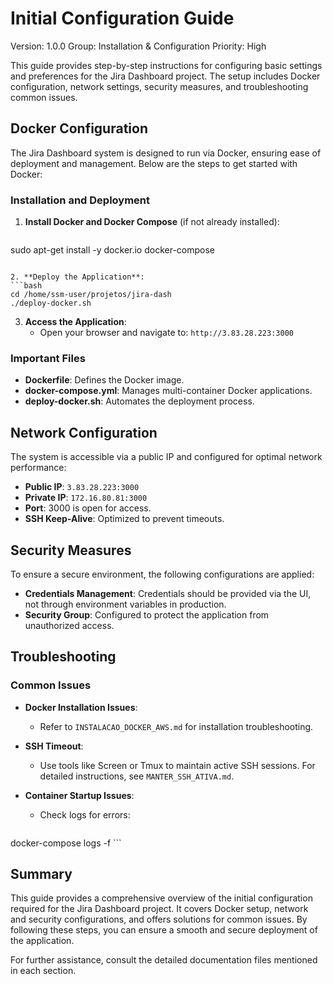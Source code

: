 # Initial Configuration Guide

Version: 1.0.0
Group: Installation & Configuration
Priority: High

This guide provides step-by-step instructions for configuring basic settings and preferences for the Jira Dashboard project. The setup includes Docker configuration, network settings, security measures, and troubleshooting common issues.

## Docker Configuration

The Jira Dashboard system is designed to run via Docker, ensuring ease of deployment and management. Below are the steps to get started with Docker:

### Installation and Deployment

1. **Install Docker and Docker Compose** (if not already installed):
   ```bash
sudo apt-get install -y docker.io docker-compose
   ```

2. **Deploy the Application**:
   ```bash
cd /home/ssm-user/projetos/jira-dash
./deploy-docker.sh
   ```

3. **Access the Application**:
   - Open your browser and navigate to: `http://3.83.28.223:3000`

### Important Files

- **Dockerfile**: Defines the Docker image.
- **docker-compose.yml**: Manages multi-container Docker applications.
- **deploy-docker.sh**: Automates the deployment process.

## Network Configuration

The system is accessible via a public IP and configured for optimal network performance:

- **Public IP**: `3.83.28.223:3000`
- **Private IP**: `172.16.80.81:3000`
- **Port**: 3000 is open for access.
- **SSH Keep-Alive**: Optimized to prevent timeouts.

## Security Measures

To ensure a secure environment, the following configurations are applied:

- **Credentials Management**: Credentials should be provided via the UI, not through environment variables in production.
- **Security Group**: Configured to protect the application from unauthorized access.

## Troubleshooting

### Common Issues

- **Docker Installation Issues**:
  - Refer to `INSTALACAO_DOCKER_AWS.md` for installation troubleshooting.

- **SSH Timeout**:
  - Use tools like Screen or Tmux to maintain active SSH sessions. For detailed instructions, see `MANTER_SSH_ATIVA.md`.

- **Container Startup Issues**:
  - Check logs for errors:
    ```bash
docker-compose logs -f
    ```

## Summary

This guide provides a comprehensive overview of the initial configuration required for the Jira Dashboard project. It covers Docker setup, network and security configurations, and offers solutions for common issues. By following these steps, you can ensure a smooth and secure deployment of the application.

For further assistance, consult the detailed documentation files mentioned in each section.
